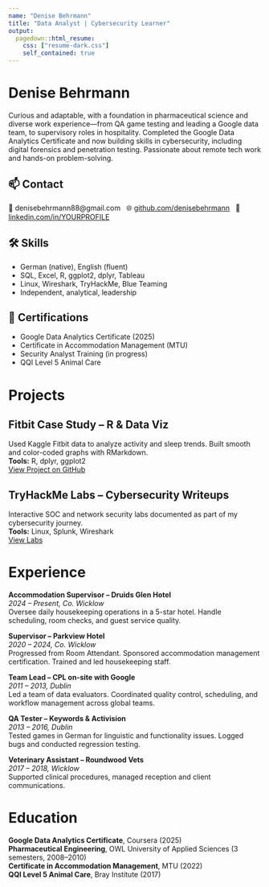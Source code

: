 ```yaml
---
name: "Denise Behrmann"
title: "Data Analyst | Cybersecurity Learner"
output:
  pagedown::html_resume:
    css: ["resume-dark.css"]
    self_contained: true
---
```


# Denise Behrmann

Curious and adaptable, with a foundation in pharmaceutical science and diverse work experience—from QA game testing and leading a Google data team, to supervisory roles in hospitality. Completed the Google Data Analytics Certificate and now building skills in cybersecurity, including digital forensics and penetration testing. Passionate about remote tech work and hands-on problem-solving.

::: aside

## 📫 Contact  
📧 denisebehrmann88@gmail.com  \  
🌐 [github.com/denisebehrmann](https://github.com/denisebehrmann)  \  
💼 [linkedin.com/in/YOURPROFILE](https://linkedin.com/in/YOURPROFILE)  

## 🛠️ Skills  
- German (native), English (fluent)  
- SQL, Excel, R, ggplot2, dplyr, Tableau  
- Linux, Wireshark, TryHackMe, Blue Teaming  
- Independent, analytical, leadership  

## 📜 Certifications  
- Google Data Analytics Certificate (2025)  
- Certificate in Accommodation Management (MTU)  
- Security Analyst Training (in progress)  
- QQI Level 5 Animal Care  

:::

# Projects

## Fitbit Case Study – R & Data Viz  
Used Kaggle Fitbit data to analyze activity and sleep trends. Built smooth and color-coded graphs with RMarkdown.  
**Tools:** R, dplyr, ggplot2  
[View Project on GitHub](https://github.com/denisebehrmann/fitbit-case-study)

## TryHackMe Labs – Cybersecurity Writeups  
Interactive SOC and network security labs documented as part of my cybersecurity journey.  
**Tools:** Linux, Splunk, Wireshark  
[View Labs](https://github.com/denisebehrmann/tryhackme-writeups)

# Experience

**Accommodation Supervisor – Druids Glen Hotel**  
*2024 – Present, Co. Wicklow*  
Oversee daily housekeeping operations in a 5-star hotel. Handle scheduling, room checks, and guest service quality.

**Supervisor – Parkview Hotel**  
*2020 – 2024, Co. Wicklow*  
Progressed from Room Attendant. Sponsored accommodation management certification. Trained and led housekeeping staff.

**Team Lead – CPL on-site with Google**  
*2011 – 2013, Dublin*  
Led a team of data evaluators. Coordinated quality control, scheduling, and workflow management across global teams.

**QA Tester – Keywords & Activision**  
*2013 – 2016, Dublin*  
Tested games in German for linguistic and functionality issues. Logged bugs and conducted regression testing.

**Veterinary Assistant – Roundwood Vets**  
*2017 – 2018, Wicklow*  
Supported clinical procedures, managed reception and client communications.

# Education

**Google Data Analytics Certificate**, Coursera (2025)  
**Pharmaceutical Engineering**, OWL University of Applied Sciences (3 semesters, 2008–2010)  
**Certificate in Accommodation Management**, MTU (2022)  
**QQI Level 5 Animal Care**, Bray Institute (2017)
